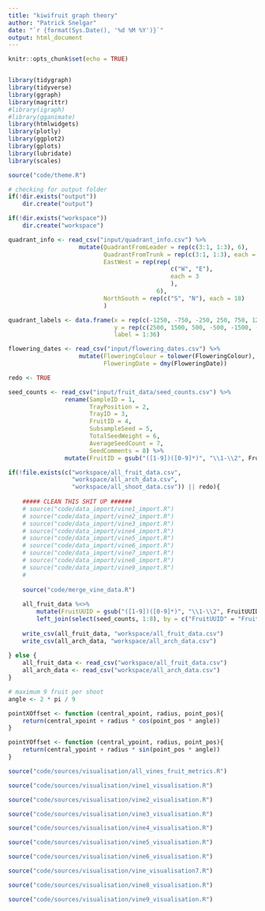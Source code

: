 ---
title: "kiwifruit graph theory"
author: "Patrick Snelgar"
date: "`r {format(Sys.Date(), '%d %M %Y')}`"
output: html_document
---

```{r setup, include=FALSE}
knitr::opts_chunk$set(echo = TRUE)


library(tidygraph)
library(tidyverse)
library(ggraph)
library(magrittr)
#library(igraph)
#library(gganimate)
library(htmlwidgets)
library(plotly)
library(ggplot2)
library(gplots)
library(lubridate)
library(scales)

source("code/theme.R")

# checking for output folder
if(!dir.exists("output"))
	dir.create("output")

if(!dir.exists("workspace"))
	dir.create("workspace")
```


```{r misc_data_import, echo = FALSE}

quadrant_info <- read_csv("input/quadrant_info.csv") %>%
					mutate(QuadrantFromLeader = rep(c(3:1, 1:3), 6), 
						   QuadrantFromTrunk = rep(c(3:1, 1:3), each = 6),
						   EastWest = rep(rep(
					   						  c("W", "E"), 
					   						  each = 3
					   						  ),
						   			   	  6),
						   NorthSouth = rep(c("S", "N"), each = 18)
						   )

quadrant_labels <- data.frame(x = rep(c(-1250, -750, -250, 250, 750, 1250), each = 6),
							  y = rep(c(2500, 1500, 500, -500, -1500, -2500), 6),
							  label = 1:36)

flowering_dates <- read_csv("input/flowering_dates.csv") %>%
					mutate(FloweringColour = tolower(FloweringColour),
						   FloweringDate = dmy(FloweringDate))

```

```{r vine_data_import, echo = FALSE}
redo <- TRUE

seed_counts <- read_csv("input/fruit_data/seed_counts.csv") %>%
				rename(SampleID = 1,
					   TrayPosition = 2,
					   TrayID = 3,
					   FruitID = 4,
					   SubsampleSeed = 5,
					   TotalSeedWeight = 6,
					   AverageSeedCount = 7,
					   SeedComments = 8) %>%
				mutate(FruitID = gsub("([1-9])([0-9]*)", "\\1-\\2", FruitID))

if(!file.exists(c("workspace/all_fruit_data.csv", 
				  "workspace/all_arch_data.csv", 
				  "workspace/all_shoot_data.csv")) || redo){
	
	##### CLEAN THIS SHIT UP ######
	# source("code/data_import/vine1_import.R")
	# source("code/data_import/vine2_import.R")
	# source("code/data_import/vine3_import.R")
	# source("code/data_import/vine4_import.R")
	# source("code/data_import/vine5_import.R")
	# source("code/data_import/vine6_import.R")
	# source("code/data_import/vine7_import.R")
	# source("code/data_import/vine8_import.R")
	# source("code/data_import/vine9_import.R")
	# 
	
	source("code/merge_vine_data.R")
	
	all_fruit_data %<>%
		mutate(FruitUUID = gsub("([1-9])([0-9]*)", "\\1-\\2", FruitUUID))%>%
		left_join(select(seed_counts, 1:8), by = c("FruitUUID" = "FruitID"))
	
	write_csv(all_fruit_data, "workspace/all_fruit_data.csv")
	write_csv(all_arch_data, "workspace/all_arch_data.csv")
	
} else {
	all_fruit_data <- read_csv("workspace/all_fruit_data.csv")
	all_arch_data <- read_csv("workspace/all_arch_data.csv")
}


```

```{r functions, echo = FALSE}

# maximum 9 fruit per shoot
angle <- 2 * pi / 9

pointXOffset <- function (central_xpoint, radius, point_pos){
	return(central_xpoint + radius * cos(point_pos * angle))
}

pointYOffset <- function (central_ypoint, radius, point_pos){
	return(central_ypoint + radius * sin(point_pos * angle))
}

```

```{r all_vines_plot, echo = FALSE}

source("code/sources/visualisation/all_vines_fruit_metrics.R")

```


```{r vine1_visualisation, echo=FALSE}

source("code/sources/visualisation/vine1_visualisation.R")

```

```{r vine2_visualisation, echo=FALSE}

source("code/sources/visualisation/vine2_visualisation.R")

```

```{r vine3_visualisation, echo=FALSE}

source("code/sources/visualisation/vine3_visualisation.R")

```

```{r vine4_visualisation, echo=FALSE}

source("code/sources/visualisation/vine4_visualisation.R")

```

```{r vine5_visualisation, echo=FALSE}

source("code/sources/visualisation/vine5_visualisation.R")

```

```{r vine6_visualisation, echo=FALSE}

source("code/sources/visualisation/vine6_visualisation.R")

```

```{r vine7_visualisation, echo=FALSE}

source("code/sources/visualisation/vine_visualisation7.R")

```

```{r vine8_visualisation, echo=FALSE}

source("code/sources/visualisation/vine8_visualisation.R")

```

```{r vine9_visualisation, echo=FALSE}

source("code/sources/visualisation/vine9_visualisation.R")

```
